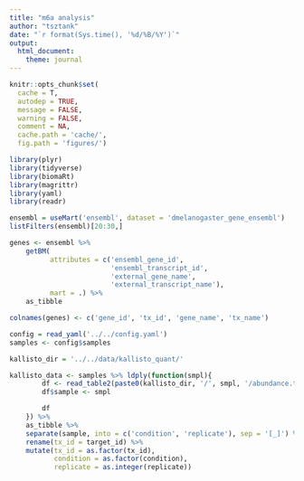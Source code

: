 ```yaml
--- 
title: "m6a analysis"
author: "tsztank"
date: "`r format(Sys.time(), '%d/%B/%Y')`"
output:
  html_document:
    theme: journal
---
```


```r
knitr::opts_chunk$set(
  cache = T,
  autodep = TRUE,
  message = FALSE,
  warning = FALSE,
  comment = NA,
  cache.path = 'cache/',
  fig.path = 'figures/')
```

```r
library(plyr)
library(tidyverse)
library(biomaRt)
library(magrittr)
library(yaml)
library(readr)
```

```r
ensembl = useMart('ensembl', dataset = 'dmelanogaster_gene_ensembl')
listFilters(ensembl)[20:30,]

genes <- ensembl %>%
	getBM(
		  attributes = c('ensembl_gene_id',
						 'ensembl_transcript_id',
						 'external_gene_name',
						 'external_transcript_name'),
		  mart = .) %>%
	as_tibble

colnames(genes) <- c('gene_id', 'tx_id', 'gene_name', 'tx_name') 
```

```r
config = read_yaml('../../config.yaml')
samples <- config$samples

kallisto_dir = '../../data/kallisto_quant/'

kallisto_data <- samples %>% ldply(function(smpl){
		df <- read_table2(paste0(kallisto_dir, '/', smpl, '/abundance.tsv'))
		df$sample <- smpl

		df
	}) %>% 
	as_tibble %>%
	separate(sample, into = c('condition', 'replicate'), sep = '[_]') %>%
	rename(tx_id = target_id) %>%
	mutate(tx_id = as.factor(tx_id),
		   condition = as.factor(condition),
		   replicate = as.integer(replicate))
```


